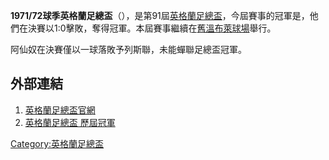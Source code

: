 '''1971/72球季英格蘭足總盃'''（{{lang-en|FA Cup}}），是第91屆[[英格蘭足總盃|英格蘭足總盃]]，今屆賽事的冠軍是{{fc|列斯聯}}，他們在決賽以1:0擊敗{{fc|阿仙奴}}，奪得冠軍。本屆賽事繼續在[[舊溫布萊球場|舊溫布萊球場]]舉行。

阿仙奴在決賽僅以一球落敗予列斯聯，未能蟬聯足總盃冠軍。

==外部連結==
#[http://www.thefa.com/thefacup 英格蘭足總盃官網]{{Webarchive|url=https://wayback.archive-it.org/all/20120424194609/http://www.thefa.com/TheFACup |date=2012-04-24 }}
#[http://www.worldfootball.net/winner/eng-fa-cup/ 英格蘭足總盃 歷屆冠軍]{{Wayback|url=http://www.worldfootball.net/winner/eng-fa-cup/ |date=20190102002248 }}

{{英格兰足总杯}}

[[Category:英格蘭足總盃|Category:英格蘭足總盃]]


{{soccer-stub}}